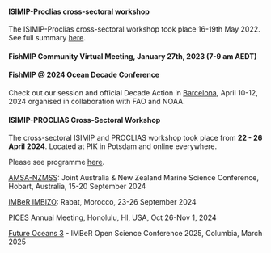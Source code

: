 #### **ISIMIP-Proclias cross-sectoral workshop**

The ISIMIP-Proclias cross-sectoral workshop took place 16-19th May 2022. See full summary [here](https://www.isimip.org/outcomes/cross-sectoral-isimip-and-proclias-workshop-2022/).

#### **FishMIP Community Virtual Meeting**, January 27th, 2023 (7-9 am AEDT)

#### **FishMIP \@ 2024 Ocean Decade Conference**

Check out our session and official Decade Action in [Barcelona](https://oceandecade.org/events/2024-ocean-decade-conference/), April 10-12, 2024 organised in collaboration with FAO and NOAA.

#### **ISIMIP-PROCLIAS Cross-Sectoral Workshop**

The cross-sectoral ISIMIP and PROCLIAS workshop took place from **22 - 26 April 2024**. Located at PIK in Potsdam and online everywhere.

Please see programme [here](https://www.isimip.org/outcomes/events/upcoming-cross-sectoral-isimip-proclias-workshop-2024/).

[AMSA-NZMSS](https://www.amsa2024.amsa.asn.au/){.email-link}: Joint Australia & New Zealand Marine Science Conference, Hobart, Australia, 15-20 September 2024

[IMBeR IMBIZO](https://imber.info/event/imbizo-7-transitioning-towards-sustainable-ocean-governance-by-2030-commitments-and-challenges/){.email-link}: Rabat, Morocco, 23-26 September 2024

[PICES](https://meetings.pices.int/meetings/annual/2024/pices/scope){.email-link} Annual Meeting, Honolulu, HI, USA, Oct 26-Nov 1, 2024

[Future Oceans 3](https://imber.info/events/future-oceans/){.email-link} - IMBeR Open Science Conference 2025, Columbia, March 2025

#### 

#### 
